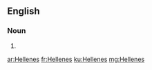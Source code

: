 ==English==

===Noun===
{{head|en|noun plural form}}

# {{plural of|Hellene|lang=en}}

[[ar:Hellenes]]
[[fr:Hellenes]]
[[ku:Hellenes]]
[[mg:Hellenes]]